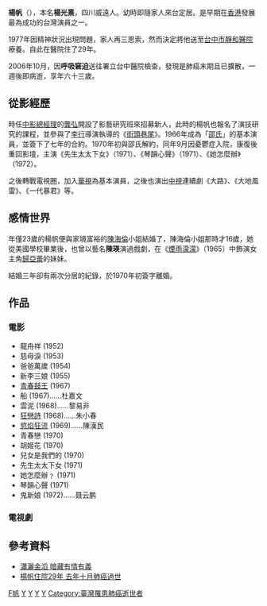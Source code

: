 {{refimprove|time=2010-10-25T02:19:47+00:00}}
{{藝人
|姓名 = 楊帆
|類型 = 男演員
|圖片 = 
|圖片尺寸 = 
|圖片簡介 = 
|原名 = 楊光熹
|國籍 = 
|暱稱 = 
|民族 = 
|籍貫 =  [[四川省|四川]][[威远县|威遠]]
|出生日期 = 1943年
|逝世日期 = 2006年10月
|語言 = [[中華民國國語|國語]]
|身高 = 
|體重 = 
|配偶 = [[陳海倫|陳海倫]]（1970年初離婚）
|兒女 = 一子
|出生地點 = {{ROC|四川省}}[[威遠縣|威遠縣]]
|逝世地點 = {{TWN}}[[臺中市|臺中市]][[台中市西區|西區]][[署立臺中醫院|署立臺中醫院]]（今[[衛生福利部臺中醫院|衛生福利部臺中醫院]]）
|教育程度 = [[國立台灣藝術大學|國立台灣藝術專科學校]]
|出道作 = [[街頭巷尾|街頭巷尾]]
|出道日期 = 1963年
|代表作 = [[船(1967年電影)|船]](1967年)
|活躍年代 = 1963年～1977年
|經紀公司 = 
|網站 = 
}}

'''楊帆'''（{{bd|1943年||2006年|10月|Y}}），本名'''楊光熹'''，四川威遠人。幼時即隨家人來台定居。是早期在[[香港|香港]]發展最為成功的台灣演員之一。

1977年因精神狀況出現問題，家人再三思索，然而決定將他送至[[台中市|台中市]][[靜和醫院|靜和醫院]]療養。自此在醫院住了29年。

2006年10月，因'''呼吸窘迫'''送往署立台中醫院檢查，發現是肺癌末期且已擴散，一週後即病逝，享年六十三歲。

==從影經歷==
時任[[中影股份有限公司|中影]][[總經理|總經理]]的[[龔弘|龔弘]]開設了影藝研究班來招募新人，此時的楊帆也報名了演技研究的課程，並參與了[[李行|李行]]導演執導的《[[街頭巷尾|街頭巷尾]]》。1966年成為「[[邵氏|邵氏]]」的基本演員，並簽下了七年的合約。1970年初與邵氏解約，同年9月因憂鬱症入院，康復後重回影壇，主演《先生太太下女》（1971）、《琴韻心聲》（1971）、《她怎麼辦》（1972）。

之後轉戰電視圈，加入[[華視|華視]]為基本演員，之後也演出[[中視|中視]]連續劇《大路》、《大地風雷》、《一代暴君》等。

==感情世界==
年僅23歲的楊帆便與家境富裕的[[陳海倫|陳海倫]]小姐結婚了，陳海倫小姐那時才16歲，她從美國學校畢業後，也曾以藝名'''陳瑛'''演過戲劇，在《[[煙雨濛濛|煙雨濛濛]]》（1965）中飾演女主角[[歸亞蕾|歸亞蕾]]的妹妹。

結婚三年卻有兩次分居的紀錄，於1970年初簽字離婚。


==作品==
===電影===
*龍舟祥 (1952)
*慈母淚 (1953)
*爸爸萬歲 (1954)
*新李三娘 (1955)
*[[青春鼓王|青春鼓王]] (1967)
*船 (1967)......杜嘉文
*雲泥 (1968)......黎易非
*[[狂戀詩|狂戀詩]] (1968)......朱小春
*[[慾焰狂流|慾焰狂流]] (1969)......陳漢民
*青春戀 (1970)
*胡姬花 (1970)
*兒女是我們的 (1970)
*先生太太下女 (1971)
*她怎麼辦﹖ (1971)
*琴韻心聲 (1971)
*鬼新娘 (1972)......聂云鹏

===電視劇===


==參考資料==
*[http://data.udn.com/data/Story?news_id=3297626&article_date=2006-02-19&article_num=12&order_num=1 瀟灑金滔 暗藏有情有義 ]{{Dead link|date=2019年6月 |bot=InternetArchiveBot |fix-attempted=yes }}
*[http://data.udn.com/data/Story?news_id=3748826&article_date=2007-02-03&article_num=11&order_num=0 楊帆住院29年 去年十月肺癌過世 ]{{Dead link|date=2019年6月 |bot=InternetArchiveBot |fix-attempted=yes }}


[[Category:楊姓|F帆]]
[[Category:威远人|Y]]
[[Category:臺灣電影男演員|Y]]
[[Category:香港電影演員|Y]]
[[Category:文藝片演員|Y]]
[[Category:臺灣罹患肺癌逝世者|Category:臺灣罹患肺癌逝世者]]